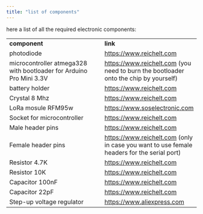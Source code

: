 ```yaml
---
title: "list of components"
---
```


here a list of all the required electronic components:

|  |  |
|------------------------------------|------------------------------------|
| **component**​ | **link**​ |
| photodiode​ | [https://www.reichelt.com](https://www.reichelt.com/it/en/shop/product/silicon_pin_photodiode_400_1100nm_150_5_mm-60569)​ |
| microcontroller atmega328 with bootloader for Arduino Pro Mini 3.3V​ | [https://www.reichelt.com](https://www.reichelt.com/it/en/shop/product/8-bit_atmega_avr_microcontroller_32_kb_20_mhz_pdip-28-119685) (you need to burn the bootloader onto the chip by yourself)​ |
| battery holder​ | [https://www.reichelt.com](https://www.reichelt.com/it/en/shop/product/battery_holder_2x_mignon_aa_-113169)​ |
| Crystal 8 Mhz​ | [https://www.reichelt.com](https://www.reichelt.com/it/en/shop/product/standard_quartz_fundamental_8_0_mhz-32845)​ |
| LoRa mosule RFM95w​ | [https://www.soselectronic.com](https://www.soselectronic.com/en-de/products/hoperf/rfm95w-868-s2r-1-180936)​ |
| Socket for microcontroller​ | [https://www.reichelt.com](https://www.reichelt.com/it/en/shop/product/ic_socket_28-pin_double_spring_contact-86281)​ |
| Male header pins ​ | [https://www.reichelt.com](https://www.reichelt.com/it/en/shop/product/pin_header_20-pin_gold_plated_separable-235649)​ |
| Female header pins​ | [https://www.reichelt.com](https://www.reichelt.com/it/en/shop/product/female_connector_2_54mm_1x20_separable_tin_plated-283794) (only in case you want to use female headers for the serial port)​ |
| Resistor 4.7K​ | [https://www.reichelt.com](https://www.reichelt.com/it/en/shop/product/carbon_film_resistor_1_4_w_5_4_7_kohm-1425)​ |
| Resistor 10K​ | [https://www.reichelt.com](https://www.reichelt.com/it/en/shop/product/carbon_film_resistor_1_4w_5_10_kilo-ohms-1338)​ |
| Capacitor 100nF​ | [https://www.reichelt.com](https://www.reichelt.com/it/en/shop/product/multilayer_capacitor_100_nf_50_100_v_z5u_20_rm_2_5-22977)​ |
| Capacitor 22pF​ | [https://www.reichelt.com](https://www.reichelt.com/it/en/shop/product/ceramic_capacitor_22_pf_10_npo_500_v_rm_5-9330)​ |
| Step-up voltage regulator​ | [https://www.aliexpress.com](https://www.aliexpress.com/item/1005005528299048.html)​ |
